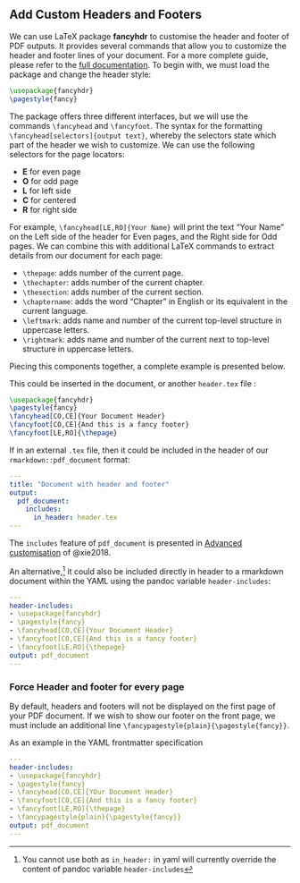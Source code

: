## Add Custom Headers and Footers
<!--- https://stackoverflow.com/questions/25329375/creating-a-footer-for-every-page-using-r-markdown --->
<!--- https://tex.stackexchange.com/questions/139139/adding-headers-and-footers-using-pandoc --->

We can use LaTeX package **fancyhdr** to customise the header and footer of PDF outputs. It provides several commands that allow you to customize the header and footer lines of your document. For a more complete guide, please refer to the [full documentation](http://tug.ctan.org/tex-archive/macros/latex/contrib/fancyhdr/fancyhdr.pdf). To begin with, we must load the package and change the header style:

```latex
\usepackage{fancyhdr}
\pagestyle{fancy}
```

The package offers three different interfaces, but we will use the commands `\fancyhead` and `\fancyfoot`. The syntax for the formatting `\fancyhead[selectors]{output text}`, whereby the selectors state which part of the header we wish to customize. We can use the following selectors for the page locators:

- **E** for even page
- **O** for odd page
- **L** for left side
- **C** for centered
- **R** for right side

For example, `\fancyhead[LE,RO]{Your Name}` will print the text "Your Name" on the Left side of the header for Even pages, and the Right side for Odd pages. We can combine this with additional LaTeX commands to extract details from our document for each page:

- `\thepage`: adds number of the current page.
- `\thechapter`: adds number of the current chapter.
- `\thesection`: adds number of the current section.
- `\chaptername`: adds the word "Chapter" in English or its equivalent in the current language.
- `\leftmark`: adds name and number of the current top-level structure in uppercase letters.
- `\rightmark`: adds name and number of the current next to top-level structure in uppercase letters.


Piecing this components together, a complete example is presented below.

This could be inserted in the document, or another `header.tex` file :

```latex
\usepackage{fancyhdr}
\pagestyle{fancy}
\fancyhead[CO,CE]{Your Document Header}
\fancyfoot[CO,CE]{And this is a fancy footer}
\fancyfoot[LE,RO]{\thepage}
```

If in an external `.tex` file, then it could be included in the header of our `rmarkdown::pdf_document` format:

```yaml
---
title: "Document with header and footer"
output: 
  pdf_document:
    includes:
      in_header: header.tex
---
```

The `includes` feature of `pdf_document` is presented in [Advanced customisation](https://bookdown.org/yihui/rmarkdown/pdf-document.html#includes-1) of @xie2018.

An alternative,^[You cannot use both as `in_header:` in yaml will currently override the content of pandoc variable `header-includes`] it could also be included directly in header to a rmarkdown document within the YAML using the pandoc variable `header-includes`:

```yaml
---
header-includes:
- \usepackage{fancyhdr}
- \pagestyle{fancy}
- \fancyhead[CO,CE]{Your Document Header}
- \fancyfoot[CO,CE]{And this is a fancy footer}
- \fancyfoot[LE,RO]{\thepage}
output: pdf_document
---
```

### Force Header and footer for every page
<!--- https://stackoverflow.com/questions/30922602/creating-a-footer-for-every-page-including-first-using-r-markdown --->

By default, headers and footers will not be displayed on the first page of your PDF document. If we wish to show our footer on the front page, we must include an additional line `\fancypagestyle{plain}{\pagestyle{fancy}}`.

As an example in the YAML frontmatter specification

```yaml
---
header-includes:
- \usepackage{fancyhdr}
- \pagestyle{fancy}
- \fancyhead[CO,CE]{YOur Document Header}
- \fancyfoot[CO,CE]{And this is a fancy footer}
- \fancyfoot[LE,RO]{\thepage}
- \fancypagestyle{plain}{\pagestyle{fancy}}
output: pdf_document
---
```
